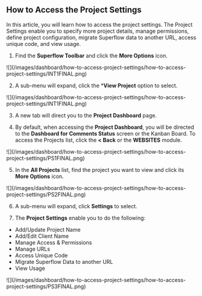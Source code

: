 ## How to Access the Project Settings

In this article, you will learn how to access the project settings. The Project Settings enable you to specify more project details, manage permissions, define project configuration, migrate Superflow data to another URL, access unique code, and view usage.

1. Find the **Superflow Toolbar** and click the **More Options** icon.

<Frame>
![](/images/dashboard/how-to-access-project-settings/how-to-access-project-settings/INT1FINAL.png)
</Frame>

2. A sub-menu will expand, click the ***View Project** option to select.

<Frame>
![](/images/dashboard/how-to-access-project-settings/how-to-access-project-settings/INT1FINAL.png)
</Frame>

3. A new tab will direct you to the **Project Dashboard** page.

4. By default, when accessing the **Project Dashboard**, you will be directed to the **Dashboard for Comments Status** screen or the Kanban Board. To access the Projects list, click the **< Back** or the **WEBSITES** module.

<Frame>
![](/images/dashboard/how-to-access-project-settings/how-to-access-project-settings/PS1FINAL.png)
</Frame>

5. In the **All Projects** list, find the project you want to view and click its **More Options** icon.


<Frame>
![](/images/dashboard/how-to-access-project-settings/how-to-access-project-settings/PS2FINAL.png)
</Frame>

6. A sub-menu will expand, click **Settings** to select.

7. The **Project Settings** enable you to do the following:
- Add/Update Project Name
- Add/Edit Client Name
- Manage Access & Permissions
- Manage URLs
- Access Unique Code
- Migrate Superflow Data to another URL
- View Usage

<Frame>
![](/images/dashboard/how-to-access-project-settings/how-to-access-project-settings/PS3FINAL.png)
</Frame>





